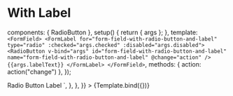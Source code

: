 
<Meta id="vue-radio-button" title="Vue.js Component/Radio Button" component={RadioButton} argTypes={argTypes} />

# With Label

  components: { RadioButton },
  setup() {
    return { args };
  },
  template: `
  <FormField>
    <FormLabel for="form-field-with-radio-button-and-label" type="radio" :checked="args.checked" :disabled="args.disabled">
        <RadioButton
        v-bind="args"
        id="form-field-with-radio-button-and-label"
        name="form-field-with-radio-button-and-label"
        @change="action"
        />
        {{args.labelText}}
    </FormLabel>
  </FormField>`,
  methods: { action: action("change") },
});

<Canvas>
  <Story
    name="With Label"
    args={{ labelText: "Label" }}
    parameters={{
      docs: {
        source: {
          code: `
  <FormField>
    <FormLabel 
    for="form-field-with-radio-button-and-label"
    type="radio"
    >
        <RadioButton 
        id="form-field-with-radio-button-and-label"
        name="form-field-with-radio-button-and-label"
        />
         Radio Button Label
    </FormLabel>
  </FormField>`,
        },
      },
    }}
  >
    {Template.bind({})}
  </Story>
</Canvas>

<ArgsTable of={RadioButton} />
